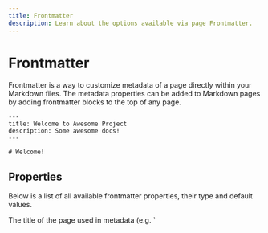 ```yaml
---
title: Frontmatter
description: Learn about the options available via page Frontmatter.
---
```


# Frontmatter

Frontmatter is a way to customize metadata of a page directly within your Markdown files. The metadata properties can
be added to Markdown pages by adding frontmatter blocks to the top of any page.

```text title=Example Frontmatter
---
title: Welcome to Awesome Project
description: Some awesome docs!
---

# Welcome!
```


## Properties

Below is a list of all available frontmatter properties, their type and default values.

<Property name="title" type="string">
The title of the page used in metadata (e.g. `<title>` and social cards).
</Property>

<hr />

<Property name="description" type="string">
The description of the page used in metadata.
</Property>

<hr />

<Property name="image" type="string">
The path (either absolute or relative to the `/docs` directory) to social preview card which will be displayed for this page.
</Property>

<hr />

<Property name="redirect" type="string">
A URL to redirect (301) the user to when they request this page. This has presedence over all other frontmatter.

```text
---
redirect: /getting-started
redirect: https://github.com/acme/awesome-project
---
```
</Property>

<Property name="previous" type="string">
A path which if set, will show a link to the previous page at the bottom of the page.
Use with `previousTitle`:

```
---
previous: /getting-started
previousTitle: Getting started
---
```
</Property>

<hr />

<Property name="next" type="string">
A path which if set, will show a link to the next page at the bottom of the page.
Use with `nextTitle`:

```
---
next: /getting-started
nextTitle: Getting started
---
```
</Property>

  <div>
    <div style={{ display: 'flex', alignItems: 'center' }}>
      <div style={{ flexGrow: 1 }}>
        <code className="text-docs-theme" style={{ fontSize: 16 }}>{props.name}</code>
        {!!props.default && <span style={{ paddingLeft: 8 }}>Default: <code>{props.default}</code></span>}
      </div>
      <div>
        <span className="font-mono">{props.type}</span>
      </div>
    </div>
    <div>{props.children}</div>
  </div>
);
